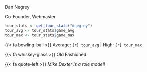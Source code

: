 ::: {.tour-member-card}

::: {.tour-member-photo-container}

::: {.tour-member-photo style="background-image: url(\"images/dnegrey.jpg\")"}
:::

:::

::: {.tour-member-name}

Dan Negrey

:::

::: {.tour-member-title}

Co-Founder, Webmaster

:::

::: {.tour-member-stats}

```r
tour_stats <- get_tour_stats("dnegrey")
tour_avg <- tour_stats$game_avg
tour_max <- tour_stats$game_max
```

{{< fa bowling-ball >}} Average: `{r} tour_avg` | High: `{r} tour_max`

:::

::: {.tour-member-drink}

{{< fa whiskey-glass >}} Old Fashioned

:::

::: {.tour-member-quote}

{{< fa quote-left >}} *Mike Dexter is a role model!*

:::

:::
